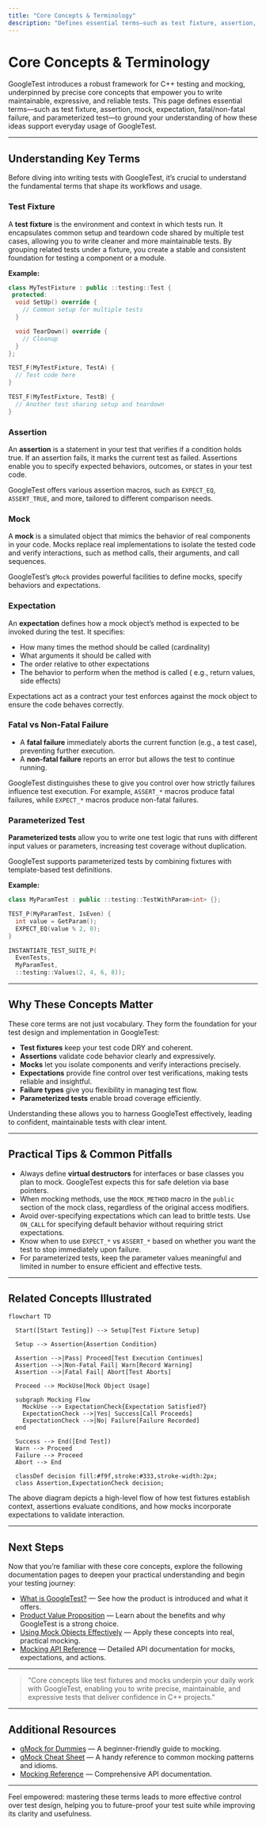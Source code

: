 ```yaml
---
title: "Core Concepts & Terminology"
description: "Defines essential terms—such as test fixture, assertion, mock, expectation, fatal/non-fatal failure, and parameterized test—and briefly explains how these ideas underpin daily work with GoogleTest."
---
```


# Core Concepts & Terminology

GoogleTest introduces a robust framework for C++ testing and mocking, underpinned by precise core concepts that empower you to write maintainable, expressive, and reliable tests. This page defines essential terms—such as test fixture, assertion, mock, expectation, fatal/non-fatal failure, and parameterized test—to ground your understanding of how these ideas support everyday usage of GoogleTest.

---

## Understanding Key Terms

Before diving into writing tests with GoogleTest, it’s crucial to understand the fundamental terms that shape its workflows and usage.

### Test Fixture
A **test fixture** is the environment and context in which tests run. It encapsulates common setup and teardown code shared by multiple test cases, allowing you to write cleaner and more maintainable tests. By grouping related tests under a fixture, you create a stable and consistent foundation for testing a component or a module.

**Example:**

```cpp
class MyTestFixture : public ::testing::Test {
 protected:
  void SetUp() override {
    // Common setup for multiple tests
  }

  void TearDown() override {
    // Cleanup
  }
};

TEST_F(MyTestFixture, TestA) {
  // Test code here
}

TEST_F(MyTestFixture, TestB) {
  // Another test sharing setup and teardown
}
```

### Assertion
An **assertion** is a statement in your test that verifies if a condition holds true. If an assertion fails, it marks the current test as failed. Assertions enable you to specify expected behaviors, outcomes, or states in your test code.

GoogleTest offers various assertion macros, such as `EXPECT_EQ`, `ASSERT_TRUE`, and more, tailored to different comparison needs.

### Mock
A **mock** is a simulated object that mimics the behavior of real components in your code. Mocks replace real implementations to isolate the tested code and verify interactions, such as method calls, their arguments, and call sequences.

GoogleTest’s `gMock` provides powerful facilities to define mocks, specify behaviors and expectations.

### Expectation
An **expectation** defines how a mock object’s method is expected to be invoked during the test. It specifies:

- How many times the method should be called (cardinality)
- What arguments it should be called with
- The order relative to other expectations
- The behavior to perform when the method is called (
  e.g., return values, side effects)

Expectations act as a contract your test enforces against the mock object to ensure the code behaves correctly.

### Fatal vs Non-Fatal Failure
- A **fatal failure** immediately aborts the current function (e.g., a test case), preventing further execution.
- A **non-fatal failure** reports an error but allows the test to continue running.

GoogleTest distinguishes these to give you control over how strictly failures influence test execution. For example, `ASSERT_*` macros produce fatal failures, while `EXPECT_*` macros produce non-fatal failures.

### Parameterized Test
**Parameterized tests** allow you to write one test logic that runs with different input values or parameters, increasing test coverage without duplication.

GoogleTest supports parameterized tests by combining fixtures with template-based test definitions.

**Example:**

```cpp
class MyParamTest : public ::testing::TestWithParam<int> {};

TEST_P(MyParamTest, IsEven) {
  int value = GetParam();
  EXPECT_EQ(value % 2, 0);
}

INSTANTIATE_TEST_SUITE_P(
  EvenTests,
  MyParamTest,
  ::testing::Values(2, 4, 6, 8));
```

---

## Why These Concepts Matter

These core terms are not just vocabulary. They form the foundation for your test design and implementation in GoogleTest:

- **Test fixtures** keep your test code DRY and coherent.
- **Assertions** validate code behavior clearly and expressively.
- **Mocks** let you isolate components and verify interactions precisely.
- **Expectations** provide fine control over test verifications, making tests reliable and insightful.
- **Failure types** give you flexibility in managing test flow.
- **Parameterized tests** enable broad coverage efficiently.

Understanding these allows you to harness GoogleTest effectively, leading to confident, maintainable tests with clear intent.

---

## Practical Tips & Common Pitfalls

- Always define **virtual destructors** for interfaces or base classes you plan to mock. GoogleTest expects this for safe deletion via base pointers.
- When mocking methods, use the `MOCK_METHOD` macro in the `public` section of the mock class, regardless of the original access modifiers.
- Avoid over-specifying expectations which can lead to brittle tests. Use `ON_CALL` for specifying default behavior without requiring strict expectations.
- Know when to use `EXPECT_*` vs `ASSERT_*` based on whether you want the test to stop immediately upon failure.
- For parameterized tests, keep the parameter values meaningful and limited in number to ensure efficient and effective tests.

---

## Related Concepts Illustrated

```mermaid
flowchart TD

  Start([Start Testing]) --> Setup[Test Fixture Setup]

  Setup --> Assertion{Assertion Condition}

  Assertion -->|Pass| Proceed[Test Execution Continues]
  Assertion -->|Non-Fatal Fail| Warn[Record Warning]
  Assertion -->|Fatal Fail| Abort[Test Aborts]

  Proceed --> MockUse[Mock Object Usage]

  subgraph Mocking Flow
    MockUse --> ExpectationCheck{Expectation Satisfied?}
    ExpectationCheck -->|Yes| Success[Call Proceeds]
    ExpectationCheck -->|No| Failure[Failure Recorded]
  end

  Success --> End([End Test])
  Warn --> Proceed
  Failure --> Proceed
  Abort --> End

  classDef decision fill:#f9f,stroke:#333,stroke-width:2px;
  class Assertion,ExpectationCheck decision;
```

The above diagram depicts a high-level flow of how test fixtures establish context, assertions evaluate conditions, and how mocks incorporate expectations to validate interaction.

---

## Next Steps

Now that you’re familiar with these core concepts, explore the following documentation pages to deepen your practical understanding and begin your testing journey:

- [What is GoogleTest?](../introduction-value/what-is-googletest) — See how the product is introduced and what it offers.
- [Product Value Proposition](../introduction-value/value-proposition) — Learn about the benefits and why GoogleTest is a strong choice.
- [Using Mock Objects Effectively](../../guides/writing-and-running-tests/using-mock-objects) — Apply these concepts into real, practical mocking.
- [Mocking API Reference](../../api-reference/core-apis/mocking) — Detailed API documentation for mocks, expectations, and actions.


---

> "Core concepts like test fixtures and mocks underpin your daily work with GoogleTest, enabling you to write precise, maintainable, and expressive tests that deliver confidence in C++ projects."

---

## Additional Resources

- [gMock for Dummies](https://google.github.io/googletest/gmock_for_dummies.html) — A beginner-friendly guide to mocking.
- [gMock Cheat Sheet](https://google.github.io/googletest/gmock_cheat_sheet.html) — A handy reference to common mocking patterns and idioms.
- [Mocking Reference](../../api-reference/core-apis/mocking) — Comprehensive API documentation.

---

Feel empowered: mastering these terms leads to more effective control over test design, helping you to future-proof your test suite while improving its clarity and usefulness.